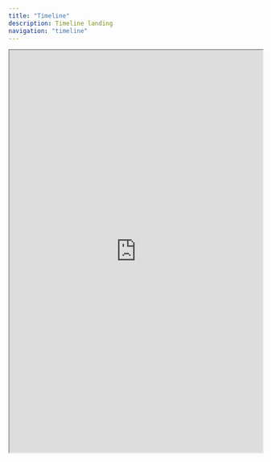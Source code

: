 ```yaml
---
title: "Timeline"
description: Timeline landing
navigation: "timeline"
---
```


<iframe
  src="https://jamesmisson.github.io/iiif-timeline/?c=https://markpbaggett.github.io/static_iiif/collections/sesq-new-dates.json"
  width="100%"
  height="800"
  allow="fullscreen"
  allow="autoplay"
  style={{ border: "solid" }}>
>
</iframe>
